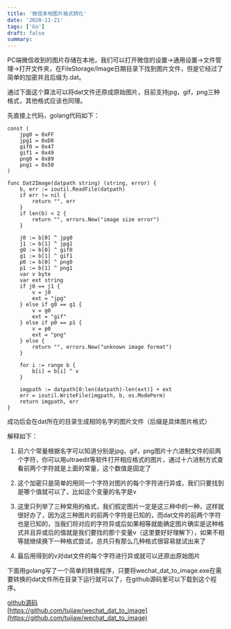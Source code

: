 ```yaml
---
title: '微信本地图片格式转化'
date: '2020-11-21'
tags: ['Go']
draft: false
summary: 
---
```


PC端微信收到的图片存储在本地，我们可以打开微信的设置->通用设置->文件管理->打开文件夹，在FileStorage/Image日期目录下找到图片文件，但是它经过了简单的加密并且后缀为.dat。

通过下面这个算法可以将dat文件还原成原始图片，目前支持jpg，gif，png三种格式，其他格式应该也同理。

先直接上代码，golang代码如下：
```
const (
	jpg0 = 0xFF
	jpg1 = 0xD8
	gif0 = 0x47
	gif1 = 0x49
	png0 = 0x89
	png1 = 0x50
)

func Dat2Image(datpath string) (string, error) {
	b, err := ioutil.ReadFile(datpath)
	if err != nil {
		return "", err
	}
	if len(b) < 2 {
		return "", errors.New("image size error")
	}

	j0 := b[0] ^ jpg0
	j1 := b[1] ^ jpg1
	g0 := b[0] ^ gif0
	g1 := b[1] ^ gif1
	p0 := b[0] ^ png0
	p1 := b[1] ^ png1
	var v byte
	var ext string
	if j0 == j1 {
		v = j0
		ext = "jpg"
	} else if g0 == g1 {
		v = g0
		ext = "gif"
	} else if p0 == p1 {
		v = p0
		ext = "png"
	} else {
		return "", errors.New("unknown image format")
	}

	for i := range b {
		b[i] = b[i] ^ v
	}

	imgpath := datpath[0:len(datpath)-len(ext)] + ext
	err = ioutil.WriteFile(imgpath, b, os.ModePerm)
	return imgpath, err
}
```
成功后会在dat所在的目录生成相同名字的图片文件（后缀是具体图片格式）

解释如下：
1. 前六个常量根据名字可以知道分别是jpg，gif，png图片十六进制文件的前两个字符，你可以用ultraedit等软件打开相应格式的图片，通过十六进制方式查看前两个字符就是上面的常量，这个数值是固定了

2. 这个加密只是简单的用同一个字符对图片的每个字符进行异或，我们只要找到是哪个值就可以了，比如这个变量的名字是v

3. 这里只列举了三种常用的格式，我们假定图片一定是这三种中的一种，这样就很好办了，因为这三种图片的前两个字符是已知的，而dat文件的前两个字符也是已知的，当我们将对应的字符异或后如果相等就能确定图片确实是这种格式并且异或后的值就是我们要找的那个变量v（这里要好好理解下），如果不相等就继续换下一种格式尝试，总共只有那么几种格式很容易就试出来了

4. 最后用得到的v对dat文件的每个字符进行异或就可以还原出原始图片

下面用golang写了一个简单的转换程序，只要将wechat_dat_to_image.exe在需要转换的dat文件所在目录下运行就可以了，在github源码里可以下载到这个程序。

[github源码](https://github.com/tujiaw/wechat_dat_to_image)  
[https://github.com/tujiaw/wechat_dat_to_image](https://github.com/tujiaw/wechat_dat_to_image)